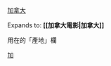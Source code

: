 {{flagdeco|CAN}} [[加拿大電影|加拿大]]<noinclude>

Expands to: '''<nowiki>[[加拿大電影|加拿大]]</nowiki>'''

用在{{t1|Infobox Film}}的「產地」欄

[[Category:加拿大電影作品| ]]
[[Category:電影產地模板|加]]</noinclude>